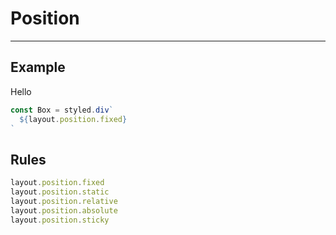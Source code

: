 
# Position

---

## Example

<PositionContainer>
  <Position>Hello</Position>
</PositionContainer>

```jsx
const Box = styled.div`
  ${layout.position.fixed}
`
```

## Rules

```js
layout.position.fixed
layout.position.static
layout.position.relative
layout.position.absolute
layout.position.sticky
```
